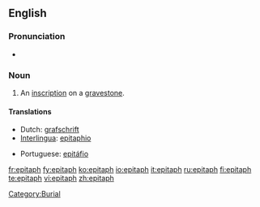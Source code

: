 ==English==

===Pronunciation===
* {{audio|en-us-epitaph.ogg|Audio (US)}}

===Noun===
{{en-noun}}

# An [[inscription]] on a [[gravestone]].

====Translations====
{{top}}
* Dutch: [[grafschrift]]
* [[Interlingua]]: [[epitaphio]]
{{mid}}
* Portuguese: [[epitáfio]] {{m}}
{{bottom}}

[[Category:Burial]]

[[fr:epitaph]]
[[fy:epitaph]]
[[ko:epitaph]]
[[io:epitaph]]
[[it:epitaph]]
[[ru:epitaph]]
[[fi:epitaph]]
[[te:epitaph]]
[[vi:epitaph]]
[[zh:epitaph]]